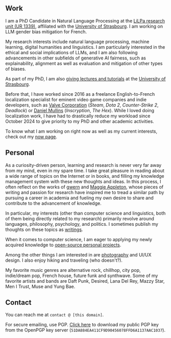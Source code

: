 ## Work

I am a PhD Candidate in Natural Language Processing at the [LiLPa research unit (UR 1339)](https://lilpa.unistra.fr/), affiliated with the [University of Strasbourg](https://en.unistra.fr/). I am working on LLM gender bias mitigation for French.

My research interests include natural language processing, machine learning, digital humanities and linguistics. I am particularly interested in the ethical and social implications of LLMs, and I am also following advancements in other subfields of generative AI fairness, such as explainability, alignment as well as evaluation and mitigation of other types of biases.

As part of my PhD, I am also [giving lectures and tutorials](/academia) at the [University of Strasbourg](https://en.unistra.fr/).

Before that, I have worked since 2016 as a freelance English-to-French localization specialist for eminent video game companies and indie developers, such as [Valve Corporation](https://www.valvesoftware.com/en/) (_Steam_, _Dota 2_, _Counter-Strike 2_, _Deadlock_) or [Daniel Mullins](https://www.danielmullinsgames.com/) (_Inscryption_, _The Hex_). While I loved doing localization work, I have had to drastically reduce my workload since October 2024 to give priority to my PhD and other academic activities.

To know what I am working on right now as well as my current interests, check out my [now page](/now).

## Personal

As a curiosity-driven person, learning and research is never very far away from my mind, even in my spare time. I take great pleasure in reading about a wide range of topics on the Internet or in books, and filling my knowledge management system with these new thoughts and ideas. In this process, I often reflect on the works of [gwern](https://gwern.net/) and [Maggie Appleton](https://maggieappleton.com/), whose pieces of writing and passion for research have inspired me to tread a similar path by pursuing a career in academia and fueling my own desire to share and contribute to the advancement of knowledge.

In particular, my interests (other than computer science and linguistics, both of them being directly related to my research) primarily revolve around languages, philosophy, psychology, and politics. I sometimes publish my thoughts on these topics as [writings](/writings).

When it comes to computer science, I am eager to applying my newly acquired knowledge to [open-source personal projects](/projects).

Among the other things I am interested in are [photography](/photography) and UI/UX design. I also enjoy hiking and traveling (who doesn't?).

My favorite music genres are alternative rock, chillhop, city pop, indie/dream pop, French house, future funk and synthwave. Some of my favorite artists and bands are Daft Punk, Desired, Lana Del Rey, Mazzy Star, Men I Trust, Muse and Yung Bae.

## Contact

You can reach me at `contact @ [this domain]`.

For secure emailing, use PGP. [Click here](https://keys.openpgp.org/search?q=contact%40edoyen.com) to download my public PGP key from the OpenPGP key server (`51DA884EA411CF9D90456078FFD6A1137AAC1037`).
